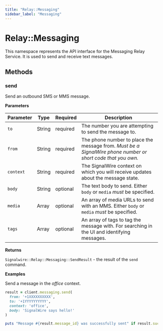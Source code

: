 ```yaml
---
title: "Relay::Messaging"
sidebar_label: "Messaging"
---
```


# Relay::Messaging

This namespace represents the API interface for the Messaging Relay Service. It is used to send and receive text messages.

## Methods

### send

Send an outbound SMS or MMS message.

**Parameters**

| Parameter | Type | Required | Description |
| --------- | ---- | -------- | ----------- |
| `to` | String | required | The number you are attempting to send the message to. |
| `from` | String | required | The phone number to place the message from. _Must be a SignalWire phone number or short code that you own._ |
| `context` | String | required | The SignalWire context on which you will receive updates about the message state. |
| `body` | String | optional | The text body to send. Either `body` or `media` _must_ be specified. |
| `media` | Array | optional | An array of media URLs to send with an MMS. Either `body` or `media` _must_ be specified. |
| `tags` | Array | optional | An array of tags to tag the message with. For searching in the UI and identifying messages. |

**Returns**

`Signalwire::Relay::Messaging::SendResult` - the result of the `send` command.

**Examples**

Send a message in the _office_ context.

```ruby
result = client.messaging.send(
  from: '+1XXXXXXXXXX',
  to: '+1YYYYYYYYYY',
  context: 'office',
  body: 'SignalWire says hello!'
)

puts "Message #{result.message_id} was successfully sent" if result.successful
```